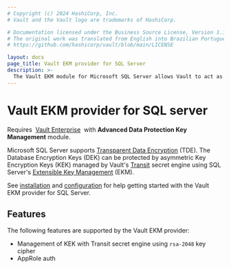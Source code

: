 ```yaml
---
# Copyright (c) 2024 HashiCorp, Inc.
# Vault and the Vault logo are trademarks of HashiCorp.

# Documentation licensed under the Business Source License, Version 1.1.
# The original work was translated from English into Brazilian Portuguese.
# https://github.com/hashicorp/vault/blob/main/LICENSE

layout: docs
page_title: Vault EKM provider for SQL Server
description: >-
  The Vault EKM module for Microsoft SQL Server allows Vault to act as a provider for TDE.
---
```


# Vault EKM provider for SQL server

<EnterpriseAlert product="vault">
Requires&nbsp;
<a href="https://www.hashicorp.com/products/vault/pricing">Vault Enterprise</a>
&nbsp;with <b>Advanced Data Protection Key Management</b> module.
</EnterpriseAlert>

Microsoft SQL Server supports [Transparent Data Encryption][tde] (TDE). The
Database Encryption Keys (DEK) can be protected by asymmetric Key Encryption
Keys (KEK) managed by Vault's [Transit][transit] secret engine using SQL Server's
[Extensible Key Management][tde] (EKM).

[tde]: https://docs.microsoft.com/en-us/sql/relational-databases/security/encryption/transparent-data-encryption?view=sql-server-ver15
[ekm]: https://docs.microsoft.com/sql/relational-databases/security/encryption/extensible-key-management-ekm?view=sql-server-ver15
[transit]: /vault/docs/secrets/transit


See [installation](/vault/docs/platform/mssql/installation) and [configuration](/vault/docs/platform/mssql/configuration)
for help getting started with the Vault EKM provider for SQL Server.

## Features

The following features are supported by the Vault EKM provider:

* Management of KEK with Transit secret engine using `rsa-2048` key cipher
* AppRole auth
